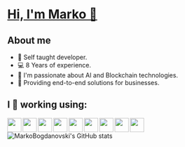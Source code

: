 # [Hi, I'm Marko  👋 ](https://www.markobogdanovski.site/ "Portfolio")
## About me
* 📖  Self taught developer.
* 💻  8 Years of experience.
* 🤖  I'm passionate about AI and Blockchain technologies.
* 💼  Providing end-to-end solutions for businesses.

## I 💚  working using:

<img align="left" width="32px" src="https://raw.githubusercontent.com/markobogdanosvki/markobogdanosvki/icons/babel.svg"/>
<img align="left" width="32px" src="https://raw.githubusercontent.com/markobogdanosvki/markobogdanosvki/icons/css3.svg"/>
<img align="left" width="32px" src="https://raw.githubusercontent.com/markobogdanosvki/markobogdanosvki/icons/html5.svg"/>
<img align="left" width="32px" src="https://raw.githubusercontent.com/markobogdanosvki/markobogdanosvki/icons/javascript.svg"/>
<img align="left" width="32px" src="https://raw.githubusercontent.com/markobogdanosvki/markobogdanosvki/icons/jquery.svg"/>
<img align="left" width="32px" src="https://raw.githubusercontent.com/markobogdanosvki/markobogdanosvki/icons/mysql.svg"/>
<img align="left" width="32px" src="https://raw.githubusercontent.com/markobogdanosvki/markobogdanosvki/icons/php.svg"/>
<img align="left" width="32px" src="https://raw.githubusercontent.com/markobogdanosvki/markobogdanosvki/icons/react.svg"/>
<img align="left" width="32px" src="https://raw.githubusercontent.com/markobogdanosvki/markobogdanosvki/icons/redux.svg"/>


![MarkoBogdanovski's GitHub stats](https://github-readme-stats.vercel.app/api?username=anuraghazra&show_icons=true&theme=transparent)
